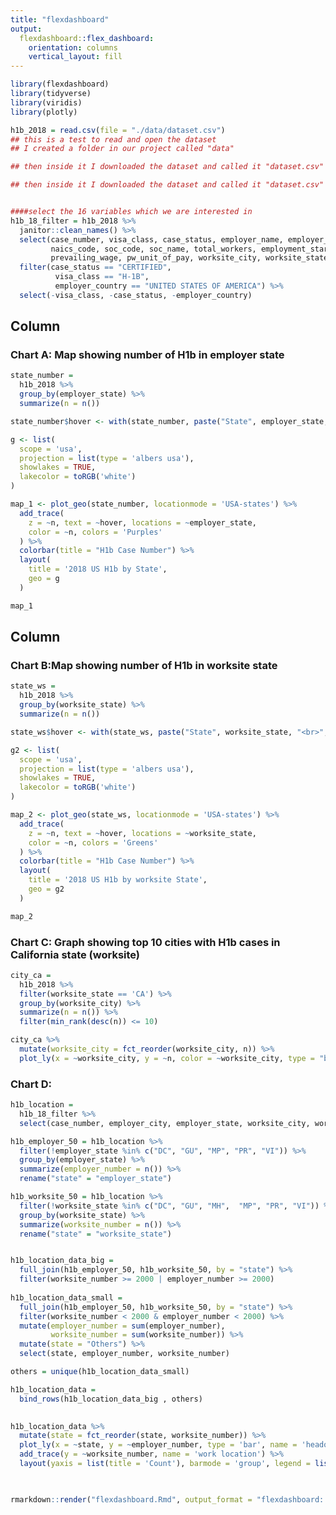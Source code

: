 ```yaml
---
title: "flexdashboard"
output: 
  flexdashboard::flex_dashboard:
    orientation: columns
    vertical_layout: fill
---
```


```r
library(flexdashboard)
library(tidyverse)
library(viridis)
library(plotly)
```

```r
h1b_2018 = read.csv(file = "./data/dataset.csv")  
## this is a test to read and open the dataset
## I created a folder in our project called "data" 

## then inside it I downloaded the dataset and called it "dataset.csv" 

## then inside it I downloaded the dataset and called it "dataset.csv"


####select the 16 variables which we are interested in
h1b_18_filter = h1b_2018 %>% 
  janitor::clean_names() %>% 
  select(case_number, visa_class, case_status, employer_name, employer_country, employer_city, employer_state,
         naics_code, soc_code, soc_name, total_workers, employment_start_date, employment_end_date, full_time_position,
         prevailing_wage, pw_unit_of_pay, worksite_city, worksite_state, h1b_dependent) %>%
  filter(case_status == "CERTIFIED",
          visa_class == "H-1B",
          employer_country == "UNITED STATES OF AMERICA") %>% 
  select(-visa_class, -case_status, -employer_country)

```



Column {data-width=650}
-----------------------------------------------------------------------

### Chart A: Map showing number of H1b in employer state

```r
state_number = 
  h1b_2018 %>%
  group_by(employer_state) %>%
  summarize(n = n())

state_number$hover <- with(state_number, paste("State", employer_state, "<br>", "Number", n))

g <- list(
  scope = 'usa',
  projection = list(type = 'albers usa'),
  showlakes = TRUE,
  lakecolor = toRGB('white')
)

map_1 <- plot_geo(state_number, locationmode = 'USA-states') %>%
  add_trace(
    z = ~n, text = ~hover, locations = ~employer_state,
    color = ~n, colors = 'Purples'
  ) %>%
  colorbar(title = "H1b Case Number") %>%
  layout(
    title = '2018 US H1b by State',
    geo = g
  )

map_1
```

Column {data-width=350}
-----------------------------------------------------------------------

### Chart B:Map showing number of H1b in worksite state

```r
state_ws = 
  h1b_2018 %>%
  group_by(worksite_state) %>%
  summarize(n = n())

state_ws$hover <- with(state_ws, paste("State", worksite_state, "<br>", "Number", n))

g2 <- list(
  scope = 'usa',
  projection = list(type = 'albers usa'),
  showlakes = TRUE,
  lakecolor = toRGB('white')
)

map_2 <- plot_geo(state_ws, locationmode = 'USA-states') %>%
  add_trace(
    z = ~n, text = ~hover, locations = ~worksite_state,
    color = ~n, colors = 'Greens'
  ) %>%
  colorbar(title = "H1b Case Number") %>%
  layout(
    title = '2018 US H1b by worksite State',
    geo = g2
  )

map_2
```


 
### Chart C: Graph showing top 10 cities with H1b cases in California state (worksite)

```r
city_ca = 
  h1b_2018 %>%
  filter(worksite_state == 'CA') %>% 
  group_by(worksite_city) %>%
  summarize(n = n()) %>% 
  filter(min_rank(desc(n)) <= 10)

city_ca %>% 
  mutate(worksite_city = fct_reorder(worksite_city, n)) %>% 
  plot_ly(x = ~worksite_city, y = ~n, color = ~worksite_city, type = "bar")
```


### Chart D: 
```r
h1b_location =
  h1b_18_filter %>% 
  select(case_number, employer_city, employer_state, worksite_city, worksite_state) 

h1b_employer_50 = h1b_location %>% 
  filter(!employer_state %in% c("DC", "GU", "MP", "PR", "VI")) %>% 
  group_by(employer_state) %>% 
  summarize(employer_number = n()) %>% 
  rename("state" = "employer_state")

h1b_worksite_50 = h1b_location %>% 
  filter(!worksite_state %in% c("DC", "GU", "MH",  "MP", "PR", "VI")) %>% 
  group_by(worksite_state) %>% 
  summarize(worksite_number = n()) %>% 
  rename("state" = "worksite_state")


h1b_location_data_big = 
  full_join(h1b_employer_50, h1b_worksite_50, by = "state") %>% 
  filter(worksite_number >= 2000 | employer_number >= 2000) 
  
h1b_location_data_small =
  full_join(h1b_employer_50, h1b_worksite_50, by = "state") %>% 
  filter(worksite_number < 2000 & employer_number < 2000) %>% 
  mutate(employer_number = sum(employer_number),
         worksite_number = sum(worksite_number)) %>% 
  mutate(state = "Others") %>% 
  select(state, employer_number, worksite_number) 

others = unique(h1b_location_data_small) 

h1b_location_data = 
  bind_rows(h1b_location_data_big , others)
  

h1b_location_data %>% 
  mutate(state = fct_reorder(state, worksite_number)) %>% 
  plot_ly(x = ~state, y = ~employer_number, type = 'bar', name = 'headquater location') %>% 
  add_trace(y = ~worksite_number, name = 'work location') %>%
  layout(yaxis = list(title = 'Count'), barmode = 'group', legend = list(x = 0.1, y = 0.9))

  


```

```r
rmarkdown::render("flexdashboard.Rmd", output_format = "flexdashboard::flex_dashboard")
```
